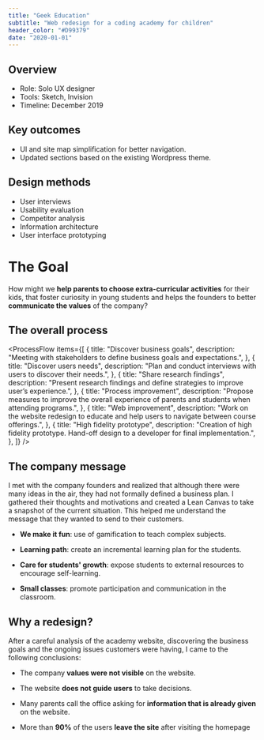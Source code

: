 ```yaml
---
title: "Geek Education"
subtitle: "Web redesign for a coding academy for children"
header_color: "#D99379"
date: "2020-01-01"
---
```


<ScrollableImage src="../images/geek-education/geek-site.png" />

<TextColumns>
<TextColumn>

## Overview

- Role: Solo UX designer
- Tools: Sketch, Invision
- Timeline: December 2019

</TextColumn>
<TextColumn>

## Key outcomes

- UI and site map simplification for better navigation.
- Updated sections based on the existing Wordpress theme.

</TextColumn>
<TextColumn>

## Design methods

- User interviews
- Usability evaluation
- Competitor analysis
- Information architecture
- User interface prototyping

</TextColumn>
</TextColumns>

# The Goal

<TwoColumns>

<TwoColumnsImage src="../images/geek-education/goal.jpg" />

<TwoColumnsText>

How might we **help parents to choose extra-curricular activities** for their kids, that foster curiosity in young students and helps the founders to better **communicate the values** of the company?

</TwoColumnsText>
</TwoColumns>

## The overall process

<ProcessFlow
  items={[
    {
      title: "Discover business goals",
      description:
        "Meeting with stakeholders to define business goals and expectations.",
    },
    {
      title: "Discover users needs",
      description:
        "Plan and conduct interviews with users to discover their needs.",
    },
    {
      title: "Share research findings",
      description:
        "Present research findings and define strategies to improve user’s experience.",
    },
    {
      title: "Process improvement",
      description:
        "Propose measures to improve the overall experience of parents and students when attending programs.",
    },
    {
      title: "Web improvement",
      description:
        "Work on the website redesign to educate and help users to navigate between course offerings.",
    },
    {
      title: "High fidelity prototype",
      description:
        "Creation of high fidelity prototype. Hand-off design to a developer for final implementation.",
    },
  ]}
/>

## The company message

I met with the company founders and realized that although there were many ideas in the air, they had not formally defined a business plan. I gathered their thoughts and motivations and created a Lean Canvas to take a snapshot of the current situation. This helped me understand the message that they wanted to send to their customers.

- **We make it fun**: use of gamification to teach complex subjects.

- **Learning path**: create an incremental learning plan for the students.

- **Care for students' growth**: expose students to external resources to encourage self-learning.

- **Small classes**: promote participation and communication in the classroom.

## Why a redesign?

After a careful analysis of the academy website, discovering the business goals and the ongoing issues customers were having, I came to the following conclusions:

- The company **values were not visible** on the website.

- The website **does not guide users** to take decisions.

- Many parents call the office asking for **information that is already given** on the website.

- More than **90%** of the users **leave the site** after visiting the homepage
